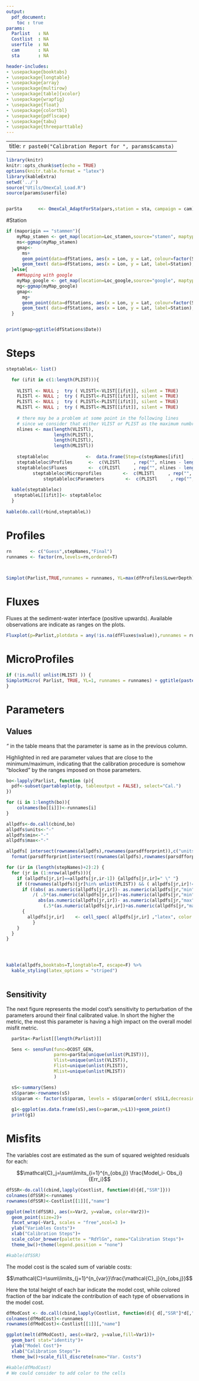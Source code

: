 ```yaml
---
output:
  pdf_document:
    toc : true
params:
  Parlist   : NA
  Costlist  : NA
  userfile  : NA
  cam       : NA
  sta       : NA

header-includes:
- \usepackage{booktabs}
- \usepackage{longtable}
- \usepackage{array}
- \usepackage{multirow}
- \usepackage[table]{xcolor}
- \usepackage{wrapfig}
- \usepackage{float}
- \usepackage{colortbl}
- \usepackage{pdflscape}
- \usepackage{tabu}
- \usepackage{threeparttable}
---
```


---
title: `r paste0("Calibration Report for ", params$camsta)`
---

```r
library(knitr)
knitr::opts_chunk$set(echo = TRUE)
options(knitr.table.format = "latex")
library(kableExtra)
setwd('../')
source("Utils/OmexCal_Load.R")
source(params$userfile)


parSta      <<- OmexCal_AdaptForSta(pars,station = sta, campaign = cam)

```
#Station
```r
if (maporigin == "stammen"){
    myMap_stamen <- get_map(location=Loc_stamen,source="stamen", maptype="watercolor")
    ms<-ggmap(myMap_stamen)
    gmap<-
      ms+
      geom_point(data=dfStations, aes(x = Lon, y = Lat, colour=factor(Station),label=Station),size=10)+
      geom_text( data=dfStations, aes(x = Lon, y = Lat, label=Station),hjust=.5, vjust=.5,size=2)
  }else{
    ##Mapping with google
    myMap_google <- get_map(location=Loc_google,source="google", maptype="satellite", crop=FALSE)
    mg<-ggmap(myMap_google)
    gmap<-
      mg+
      geom_point(data=dfStations, aes(x = Lon, y = Lat, colour=factor(Station),label=Station),size=10)+
      geom_text( data=dfStations, aes(x = Lon, y = Lat, label=Station),hjust=.5, vjust=.5,size=2)
  }


print(gmap+ggtitle(dfStations$Date))

```


# Steps

```r

steptableL<- list()

  for (ifit in c(1:length(PLIST))){
    
    VLISTl <- NULL ;  try ( VLISTl<-VLIST[[ifit]], silent = TRUE)
    FLISTl <- NULL ;  try ( FLISTl<-FLIST[[ifit]], silent = TRUE)
    PLISTl <- NULL ;  try ( PLISTl<-PLIST[[ifit]], silent = TRUE)
    MLISTl <- NULL ;  try ( MLISTl<-MLIST[[ifit]], silent = TRUE)
    
    # there may be a problem at some point in the following lines
    # since we consider that either VLIST or PLIST as the maximum numbre of lines
    nlines <- max(length(VLISTl),
                  length(PLISTl),
                  length(FLISTl),
                  length(MLISTl))
    
    steptableloc              <-  data.frame(Step=c(stepNames[ifit]   , rep("", nlines - 1)))
    steptableloc$Profiles      <-  c(VLISTl     , rep("", nlines - length(VLISTl)))
    steptableloc$Fluxes        <-  c(FLISTl     , rep("", nlines - length(FLISTl)))
          steptableloc$Microprofiles        <-  c(MLISTl     , rep("", nlines - length(MLISTl)))
              steptableloc$Parameters        <-  c(PLISTl     , rep("", nlines - length(PLISTl)))
    
  kable(steptableloc)
   steptableL[[ifit]]<- steptableloc
  }
    
kable(do.call(rbind,steptableL))

```




# Profiles

```r
rn       <- c("Guess",stepNames,"Final")
runnames <- factor(rn,levels=rn,ordered=T)


  
Simplot(Parlist,TRUE,runnames = runnames, YL=max(dfProfiles$LowerDepth))+ggtitle(paste(sta,"_",cam,"1"))
```

\pagebreak

# Fluxes

Fluxes at the sediment-water interface (positive upwards). Available observations are indicate as ranges on the plots.

```r
Fluxplot(p=Parlist,plotdata = any(!is.na(dfFluxes$value)),runnames = runnames)+ggtitle(paste(sta,"_",cam,"1"))
```

\pagebreak

# MicroProfiles

```r
if (!is.null( unlist(MLIST) )) { 
SimplotMicro( Parlist, TRUE, YL=1, runnames = runnames) + ggtitle(paste(sta,"_",cam,"1"))
}
```

\pagebreak

# Parameters

## Values
*"* in the table means that the parameter is same as in the previous column. 

Highlighted in red are parameter values that are close to the minimum/maximum, indicating that the calibration procedure is somehow "blocked" by the ranges imposed on those parameters.

```r
bo<-lapply(Parlist, function (p){
  pdf<-subset(partableplot(p, tableoutput = FALSE), select="Cal.")
})

for (i in 1:length(bo)){
    colnames(bo[[i]])<-runnames[i]
}

allpdfs<-do.call(cbind,bo)
allpdfs$units<-"-"
allpdfs$min<-"-"
allpdfs$max<-"-"

allpdfs[ intersect(rownames(allpdfs),rownames(parsdfforprint)),c("units","min","max")]<-
  format(parsdfforprint[intersect(rownames(allpdfs),rownames(parsdfforprint)), c("unit","min","max")], digits = 3,nsmall=0,scientific=F,drop0trailing=T)

for (ir in (length(stepNames)+2):2) {
  for (jr in (1:nrow(allpdfs))){
    if (allpdfs[jr,ir]==allpdfs[jr,ir-1]) {allpdfs[jr,ir]=" \" "}
    if ((rownames(allpdfs)[jr]%in% unlist(PLIST)) && ( allpdfs[jr,ir]!=" \" ")){
      if ((abs( as.numeric(allpdfs[jr,ir])- as.numeric(allpdfs[jr,"min"]))
          /( .5*(as.numeric(allpdfs[jr,ir])+as.numeric(allpdfs[jr,"min"]))+1e-14)<0.02)|(
            abs(as.numeric(allpdfs[jr,ir])- as.numeric(allpdfs[jr,"max"]))/
              (.5*(as.numeric(allpdfs[jr,ir])+as.numeric(allpdfs[jr,"max"])))<0.02))
      {
        allpdfs[jr,ir]    <- cell_spec( allpdfs[jr,ir] ,"latex", color ="red")
          }
    }
  }
}




kable(allpdfs,booktabs=T,longtable=T, escape=F) %>% 
  kable_styling(latex_options = "striped")
 
```

## Sensitivity

The next figure represents the model cost's sensitivity to perturbation of the parameters around their final calibrated value. 
In short the higher the metric, the most this parameter is having a high impact on the overall model misfit metric.

```r

  parSta<-Parlist[[length(Parlist)]]

  Sens <- sensFun(func=OCOST_GEN,
                  parms=parSta[unique(unlist(PLIST))],
                  Vlist=unique(unlist(VLIST)),
                  Flist=unique(unlist(FLIST)),
                  Mlist=unique(unlist(MLIST))
                  )

  sS<-summary(Sens)
  sS$param<-rownames(sS)
  sS$param <- factor(sS$param, levels = sS$param[order( sS$L1,decreasing = T)])
  
  g1<-ggplot(as.data.frame(sS),aes(x=param,y=L1))+geom_point()
  print(g1)
```

\pagebreak

# Misfits

The variables cost are estimated as the sum of squared weighted residuals for each: 

$$\mathcal{C}_j=\sum\limits_{i=1}^{n_{obs,j}} \frac{Model_i- Obs_i}{Err_i}$$

```r

dfSSR<-do.call(cbind,lapply(Costlist, function(d){d[,"SSR"]}))
colnames(dfSSR)<-runnames
rownames(dfSSR)<-Costlist[[1]][,"name"]

ggplot(melt(dfSSR), aes(x=Var2, y=value, color=Var2))+
  geom_point(size=2)+
  facet_wrap(~Var1, scales = "free",ncol=3 )+
  ylab("Variables Costs")+
  xlab("Calibration Steps")+
  scale_color_brewer(palette = "RdYlGn", name="Calibration Steps")+
  theme_bw()+theme(legend.position = "none")

#kable(dfSSR)
```

The model cost is the scaled sum of variable costs: 

$$\mathcal{C}=\sum\limits_{j=1}^{n_{var}}\frac{\mathcal{C}_j}{n_{obs,j}}$$

Here the total height of each bar indicate the model cost, while colored fraction of the bar indicate the contribution of each type of observations in the model cost.


```r
dfModCost <- do.call(cbind,lapply(Costlist, function(d){ d[,"SSR"]*d[,"scale"]  }))
colnames(dfModCost)<-runnames
rownames(dfModCost)<-Costlist[[1]][,"name"]

ggplot(melt(dfModCost), aes(x=Var2, y=value,fill=Var1))+
  geom_bar( stat="identity")+
  ylab("Model Cost")+
  xlab("Calibration Steps")+
  theme_bw()+scale_fill_discrete(name="Var. Costs")

#kable(dfModCost)
# We could consider to add color to the cells 
```




